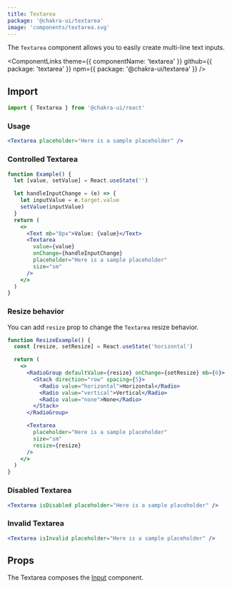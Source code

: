 ```yaml
---
title: Textarea
package: '@chakra-ui/textarea'
image: 'components/textarea.svg'
---
```


The `Textarea` component allows you to easily create multi-line text inputs.

<ComponentLinks
  theme={{ componentName: 'textarea' }}
  github={{ package: 'textarea' }}
  npm={{ package: '@chakra-ui/textarea' }}
/>

## Import

```js
import { Textarea } from '@chakra-ui/react'
```

### Usage

```jsx
<Textarea placeholder="Here is a sample placeholder" />
```

### Controlled Textarea

```jsx
function Example() {
  let [value, setValue] = React.useState('')

  let handleInputChange = (e) => {
    let inputValue = e.target.value
    setValue(inputValue)
  }
  return (
    <>
      <Text mb="8px">Value: {value}</Text>
      <Textarea
        value={value}
        onChange={handleInputChange}
        placeholder="Here is a sample placeholder"
        size="sm"
      />
    </>
  )
}
```

### Resize behavior

You can add `resize` prop to change the `Textarea` resize behavior.

```jsx
function ResizeExample() {
  const [resize, setResize] = React.useState('horizontal')

  return (
    <>
      <RadioGroup defaultValue={resize} onChange={setResize} mb={6}>
        <Stack direction="row" spacing={5}>
          <Radio value="horizontal">Horizontal</Radio>
          <Radio value="vertical">Vertical</Radio>
          <Radio value="none">None</Radio>
        </Stack>
      </RadioGroup>

      <Textarea
        placeholder="Here is a sample placeholder"
        size="sm"
        resize={resize}
      />
    </>
  )
}
```

### Disabled Textarea

```jsx
<Textarea isDisabled placeholder="Here is a sample placeholder" />
```

### Invalid Textarea

```jsx
<Textarea isInvalid placeholder="Here is a sample placeholder" />
```

## Props

The Textarea composes the [Input](/docs/form/input) component.

<PropsTable of="Textarea" />
